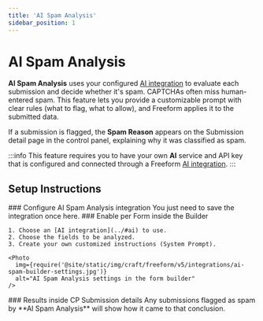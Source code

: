 ```yaml
---
title: 'AI Spam Analysis'
sidebar_position: 1
---
```



# AI Spam Analysis<Badge type="pro" text="Pro" /><Badge type="feature" text="New in 5.12+" />

**AI Spam Analysis** uses your configured [AI integration](../#ai) to evaluate each submission and decide whether it's spam. CAPTCHAs often miss human-entered spam. This feature lets you provide a customizable prompt with clear rules (what to flag, what to allow), and Freeform applies it to the submitted data.

If a submission is flagged, the **Spam Reason** appears on the Submission detail page in the control panel, explaining why it was classified as spam.

:::info
This feature requires you to have your own **AI** service and API key that is configured and connected through a Freeform [AI integration](../#ai).
:::

## Setup Instructions

<VerticalStepWrapper>
  <StepMarkdown>
    ### Configure AI Spam Analysis integration
    You just need to save the integration once here.
    <Photo
      img={require('@site/static/img/craft/freeform/v5/integrations/ai-spam-settings.jpg')}
      alt="AI Spam Analysis settings in Freeform"
    />
  </StepMarkdown>
  <StepMarkdown>
    ### Enable per Form inside the Builder
    
    1. Choose an [AI integration](../#ai) to use.
    2. Choose the fields to be analyzed.
    3. Create your own customized instructions (System Prompt).

    <Photo
      img={require('@site/static/img/craft/freeform/v5/integrations/ai-spam-builder-settings.jpg')}
      alt="AI Spam Analysis settings in the form builder"
    />
  </StepMarkdown>
  <StepMarkdown>
    ### Results inside CP Submission details
    Any submissions flagged as spam by **AI Spam Analysis** will show how it came to that conclusion.
    <Photo
      img={require('@site/static/img/craft/freeform/v5/integrations/ai-spam-submission.jpg')}
      alt="AI Spam Analysis in CP Submission details"
    />
  </StepMarkdown>
</VerticalStepWrapper>



